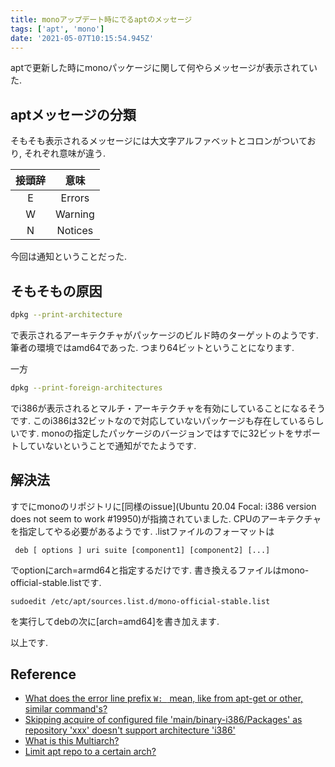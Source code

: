 ```yaml
---
title: monoアップデート時にでるaptのメッセージ
tags: ['apt', 'mono']
date: '2021-05-07T10:15:54.945Z'
---
```



aptで更新した時にmonoパッケージに関して何やらメッセージが表示されていた.
<!-- sep -->

## aptメッセージの分類

そもそも表示されるメッセージには大文字アルファベットとコロンがついており, それぞれ意味が違う.

|接頭辞|意味|
|:---:|:---:|
|E| Errors|
|W| Warning|
|N| Notices|

今回は通知ということだった.

## そもそもの原因

```bash
dpkg --print-architecture
```

で表示されるアーキテクチャがパッケージのビルド時のターゲットのようです.
筆者の環境ではamd64であった. つまり64ビットということになります.

一方

```bash
dpkg --print-foreign-architectures
```

でi386が表示されるとマルチ・アーキテクチャを有効にしていることになるそうです.
このi386は32ビットなので対応していないパッケージも存在しているらしいです.
monoの指定したパッケージのバージョンではすでに32ビットをサポートしていないということで通知がでたようです.

## 解決法

すでにmonoのリポジトリに[同様のissue](Ubuntu 20.04 Focal: i386 version does not seem to work #19950)が指摘されていました.
CPUのアーキテクチャを指定してやる必要があるようです.
.listファイルのフォーマットは

```
 deb [ options ] uri suite [component1] [component2] [...]
```

でoptionにarch=armd64と指定するだけです. 書き換えるファイルはmono-official-stable.listです.

```
sudoedit /etc/apt/sources.list.d/mono-official-stable.list
```

を実行してdebの次に[arch=amd64]を書き加えます.


以上です.

## Reference

* [What does the error line prefix `W: ` mean, like from apt-get or other, similar command's?](https://unix.stackexchange.com/questions/590027/what-does-the-error-line-prefix-w-mean-like-from-apt-get-or-other-similar)
* [Skipping acquire of configured file 'main/binary-i386/Packages' as repository 'xxx' doesn't support architecture 'i386'](https://askubuntu.com/questions/741410/skipping-acquire-of-configured-file-main-binary-i386-packages-as-repository-x)
* [What is this Multiarch?](https://wiki.debian.org/Multiarch/HOWTO)
* [Limit apt repo to a certain arch?](https://askubuntu.com/questions/554079/limit-apt-repo-to-a-certain-arch)